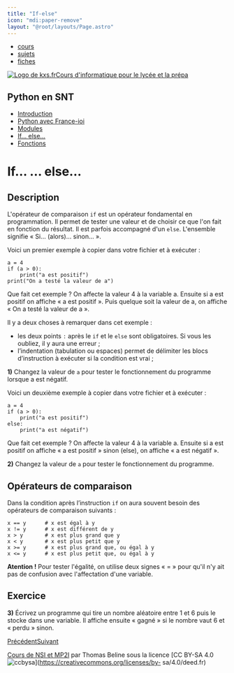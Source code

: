 ```yaml
---
title: "If-else"
icon: "mdi:paper-remove"
layout: "@root/layouts/Page.astro"
---
```


  * [cours](https://kxs.fr/cours/)
  * [sujets](https://kxs.fr/sujets/)
  * [fiches](https://kxs.fr/fiches/)

[![Logo de kxs.fr](/img/logo.svg)](https://kxs.fr/)[Cours d'informatique pour
le lycée et la prépa](https://kxs.fr/cours/)

## Python en SNT

  * [Introduction](.)
  * [Python avec France-ioi](python-france-ioi)
  * [Modules](modules)
  * [If… else…](if-else)
  * [Fonctions](fonctions)

# If… … else…

## Description

L'opérateur de comparaison `if` est un opérateur fondamental en programmation.
Il permet de tester une valeur et de choisir ce que l'on fait en fonction du
résultat. Il est parfois accompagné d'un `else`. L'ensemble signifie « Si…
(alors)… sinon… ».

Voici un premier exemple à copier dans votre fichier et à exécuter :

    
    
    a = 4
    if (a > 0):
    	print("a est positif")
    print("On a testé la valeur de a")

Que fait cet exemple ? On affecte la valeur 4 à la variable a. Ensuite si a
est positif on affiche « a est positif ». Puis quelque soit la valeur de a, on
affiche « On a testé la valeur de a ».

Il y a deux choses à remarquer dans cet exemple :

  * les deux points `:` après le `if` et le `else` sont obligatoires. Si vous les oubliez, il y aura une erreur ;
  * l’indentation (tabulation ou espaces) permet de délimiter les blocs d’instruction à exécuter si la condition est vrai ;

**1)** Changez la valeur de `a` pour tester le fonctionnement du programme
lorsque a est négatif.

Voici un deuxième exemple à copier dans votre fichier et à exécuter :

    
    
    a = 4
    if (a > 0):
    	print("a est positif")
    else:
    	print("a est négatif")

Que fait cet exemple ? On affecte la valeur 4 à la variable a. Ensuite si a
est positif on affiche « a est positif » sinon (else), on affiche « a est
négatif ».

**2)** Changez la valeur de `a` pour tester le fonctionnement du programme.

## Opérateurs de comparaison

Dans la condition après l’instruction `if` on aura souvent besoin des
opérateurs de comparaison suivants :

    
    
    x == y		# x est égal à y
    x != y		# x est différent de y
    x > y		# x est plus grand que y
    x < y		# x est plus petit que y
    x >= y		# x est plus grand que, ou égal à y
    x <= y		# x est plus petit que, ou égal à y

**Atention !** Pour tester l'égalité, on utilise deux signes « = » pour qu'il
n'y ait pas de confusion avec l'affectation d'une variable.

## Exercice

**3)** Écrivez un programme qui tire un nombre aléatoire entre 1 et 6 puis le
stocke dans une variable. Il affiche ensuite « gagné » si le nombre vaut 6 et
« perdu » sinon.

[Précédent](modules)[Suivant](fonctions)

[Cours de NSI et MP2I](https://kxs.fr/cours/) par Thomas Beline sous la
licence [CC BY-SA 4.0
![ccbysa](/img/ccbysa.svg)](https://creativecommons.org/licenses/by-
sa/4.0/deed.fr)


